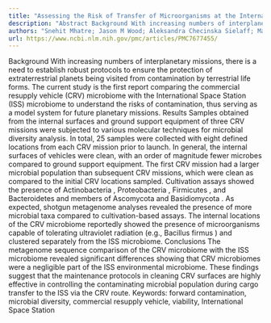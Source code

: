 ```yaml
---
title: "Assessing the Risk of Transfer of Microorganisms at the International Space Station Due to Cargo Delivery by Commercial Resupply Vehicles"
description: "Abstract Background With increasing numbers of interplanetary missions, there is a need to establish robust protocols to ensure the protection of extraterrestrial planets being visited from contaminat..."
authors: "Snehit Mhatre; Jason M Wood; Aleksandra Checinska Sielaff; Maximilian Mora; Stefanie Duller; Nitin Kumar Singh; Fathi Karouia; Christine Moissl-Eichinger; Kasthuri Venkateswaran"
url: https://www.ncbi.nlm.nih.gov/pmc/articles/PMC7677455/
---
```


Background With increasing numbers of interplanetary missions, there is a need to establish robust protocols to ensure the protection of extraterrestrial planets being visited from contamination by terrestrial life forms. The current study is the first report comparing the commercial resupply vehicle (CRV) microbiome with the International Space Station (ISS) microbiome to understand the risks of contamination, thus serving as a model system for future planetary missions. Results Samples obtained from the internal surfaces and ground support equipment of three CRV missions were subjected to various molecular techniques for microbial diversity analysis. In total, 25 samples were collected with eight defined locations from each CRV mission prior to launch. In general, the internal surfaces of vehicles were clean, with an order of magnitude fewer microbes compared to ground support equipment. The first CRV mission had a larger microbial population than subsequent CRV missions, which were clean as compared to the initial CRV locations sampled. Cultivation assays showed the presence of Actinobacteria , Proteobacteria , Firmicutes , and Bacteroidetes and members of Ascomycota and Basidiomycota . As expected, shotgun metagenome analyses revealed the presence of more microbial taxa compared to cultivation-based assays. The internal locations of the CRV microbiome reportedly showed the presence of microorganisms capable of tolerating ultraviolet radiation (e.g., Bacillus firmus ) and clustered separately from the ISS microbiome. Conclusions The metagenome sequence comparison of the CRV microbiome with the ISS microbiome revealed significant differences showing that CRV microbiomes were a negligible part of the ISS environmental microbiome. These findings suggest that the maintenance protocols in cleaning CRV surfaces are highly effective in controlling the contaminating microbial population during cargo transfer to the ISS via the CRV route. Keywords: forward contamination, microbial diversity, commercial resupply vehicle, viability, International Space Station
